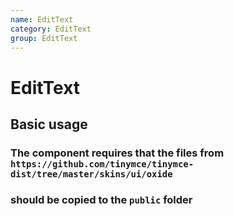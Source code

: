 ```yaml
---
name: EditText
category: EditText
group: EditText
---
```



# EditText

<PropsTable of={EditText} />

## Basic usage

### The component requires that the files from `https://github.com/tinymce/tinymce-dist/tree/master/skins/ui/oxide`
### should be copied to the `public` folder

<EditText />